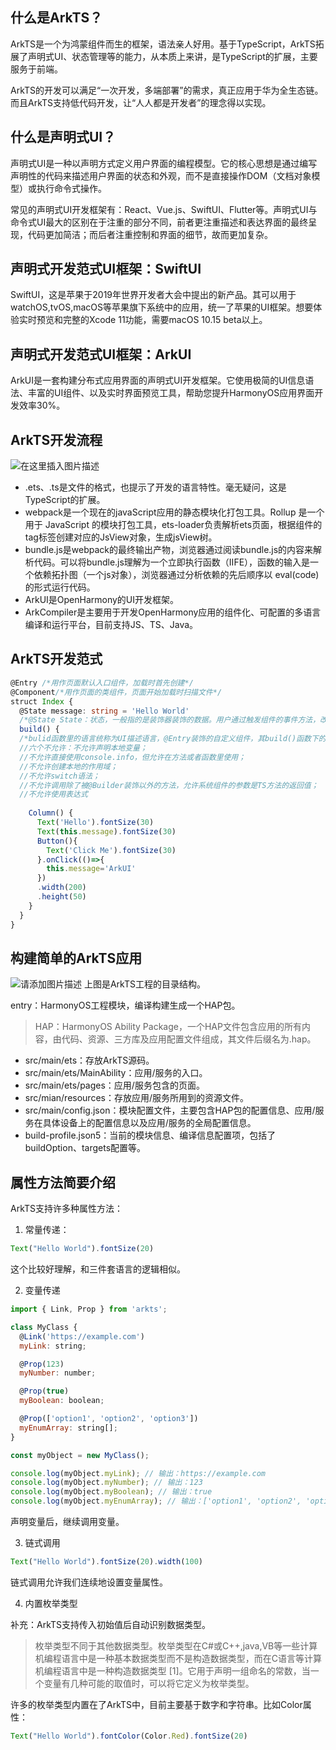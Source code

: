 
<WordCount>


## 什么是ArkTS？
ArkTS是一个为鸿蒙组件而生的框架，语法亲人好用。基于TypeScript，ArkTS拓展了声明式UI、状态管理等的能力，从本质上来讲，是TypeScript的扩展，主要服务于前端。

ArkTS的开发可以满足“一次开发，多端部署”的需求，真正应用于华为全生态链。而且ArkTS支持低代码开发，让“人人都是开发者”的理念得以实现。

## 什么是声明式UI？

声明式UI是一种以声明方式定义用户界面的编程模型。它的核心思想是通过编写声明性的代码来描述用户界面的状态和外观，而不是直接操作DOM（文档对象模型）或执行命令式操作。

常见的声明式UI开发框架有：React、Vue.js、SwiftUI、Flutter等。声明式UI与命令式UI最大的区别在于注重的部分不同，前者更注重描述和表达界面的最终呈现，代码更加简洁；而后者注重控制和界面的细节，故而更加复杂。


## 声明式开发范式UI框架：SwiftUI

SwiftUI，这是苹果于2019年世界开发者大会中提出的新产品。其可以用于watchOS,tvOS,macOS等苹果旗下系统中的应用，统一了苹果的UI框架。想要体验实时预览和完整的Xcode 11功能，需要macOS 10.15 beta以上。


## 声明式开发范式UI框架：ArkUI

ArkUI是一套构建分布式应用界面的声明式UI开发框架。它使用极简的UI信息语法、丰富的UI组件、以及实时界面预览工具，帮助您提升HarmonyOS应用界面开发效率30%。

## ArkTS开发流程
![在这里插入图片描述](https://i-blog.csdnimg.cn/blog_migrate/ae9382965deaa81f4e459777b420164e.png#pic_center)

- .ets、.ts是文件的格式，也提示了开发的语言特性。毫无疑问，这是TypeScript的扩展。
- webpack是一个现在的javaScript应用的静态模块化打包工具。Rollup 是一个用于 JavaScript 的模块打包工具，ets-loader负责解析ets页面，根据组件的tag标签创建对应的JsView对象，生成jsView树。
-  bundle.js是webpack的最终输出产物，浏览器通过阅读bundle.js的内容来解析代码。可以将bundle.js理解为一个立即执行函数（IIFE），函数的输入是一个依赖拓扑图（一个js对象），浏览器通过分析依赖的先后顺序以 eval(code) 的形式运行代码。
- ArkUI是OpenHarmony的UI开发框架。
- ArkCompiler是主要用于开发OpenHarmony应用的组件化、可配置的多语言编译和运行平台，目前支持JS、TS、Java。


## ArkTS开发范式


```typescript
@Entry /*用作页面默认入口组件，加载时首先创建*/
@Component/*用作页面的类组件，页面开始加载时扫描文件*/
struct Index {
  @State message: string = 'Hello World'
  /*@State State：状态，一般指的是装饰器装饰的数据。用户通过触发组件的事件方法，改变状态数据。状态数据的改变，引起UI的重新渲染。。*/
  build() {
  /*bulid函数里的语言统称为UI描述语言，@Entry装饰的自定义组件，其build()函数下的根节点唯一且必要，且必须为容器组件；@Component装饰的自定义组件，其build()函数下的根节点唯一且必要，可以为非容器组件*/
  //六个不允许：不允许声明本地变量；
  //不允许直接使用console.info，但允许在方法或者函数里使用；
  //不允许创建本地的作用域；
  //不允许switch语法；
  //不允许调用除了被@Builder装饰以外的方法，允许系统组件的参数是TS方法的返回值；
  //不允许使用表达式
  
    Column() {
      Text('Hello').fontSize(30)
      Text(this.message).fontSize(30)
      Button(){
        Text('Click Me').fontSize(30)
      }.onClick(()=>{
        this.message='ArkUI'
      })
      .width(200)
      .height(50)
    }
  }
}
```


## 构建简单的ArkTS应用

![请添加图片描述](https://i-blog.csdnimg.cn/blog_migrate/320fc3c90b269b6bf80608d7493705e3.png)
上图是ArkTS工程的目录结构。

entry：HarmonyOS工程模块，编译构建生成一个HAP包。

> HAP：HarmonyOS Ability Package，一个HAP文件包含应用的所有内容，由代码、资源、三方库及应用配置文件组成，其文件后缀名为.hap。

- src/main/ets：存放ArkTS源码。
- src/main/ets/MainAbility：应用/服务的入口。
- src/main/ets/pages：应用/服务包含的页面。
- src/mian/resources：存放应用/服务所用到的资源文件。
- src/main/config.json：模块配置文件，主要包含HAP包的配置信息、应用/服务在具体设备上的配置信息以及应用/服务的全局配置信息。
- build-profile.json5：当前的模块信息、编译信息配置项，包括了buildOption、targets配置等。

## 属性方法简要介绍


ArkTS支持许多种属性方法：

1. 常量传递：
```javascript
Text("Hello World").fontSize(20)
```
这个比较好理解，和三件套语言的逻辑相似。

2. 变量传递
```javascript
import { Link, Prop } from 'arkts';

class MyClass {
  @Link('https://example.com')
  myLink: string;

  @Prop(123)
  myNumber: number;

  @Prop(true)
  myBoolean: boolean;

  @Prop(['option1', 'option2', 'option3'])
  myEnumArray: string[];
}

const myObject = new MyClass();

console.log(myObject.myLink); // 输出：https://example.com
console.log(myObject.myNumber); // 输出：123
console.log(myObject.myBoolean); // 输出：true
console.log(myObject.myEnumArray); // 输出：['option1', 'option2', 'option3']
```
声明变量后，继续调用变量。

3. 链式调用
```javascript
Text("Hello World").fontSize(20).width(100)
```
链式调用允许我们连续地设置变量属性。

4. 内置枚举类型

补充：ArkTS支持传入初始值后自动识别数据类型。

> 枚举类型不同于其他数据类型。枚举类型在C#或C++,java,VB等一些计算机编程语言中是一种基本数据类型而不是构造数据类型，而在C语言等计算机编程语言中是一种构造数据类型 [1]。它用于声明一组命名的常数，当一个变量有几种可能的取值时，可以将它定义为枚举类型。

许多的枚举类型内置在了ArkTS中，目前主要基于数字和字符串。比如Color属性：

```javascript
Text("Hello World").fontColor(Color.Red).fontSize(20)
```




</WordCount>